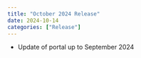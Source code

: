 ```yaml
---
title: "October 2024 Release"
date: 2024-10-14
categories: ["Release"]
---
```


<script src="/rmarkdown-libs/header-attrs/header-attrs.js"></script>


<ul>
<li>Update of portal up to September 2024</li>
</ul>
